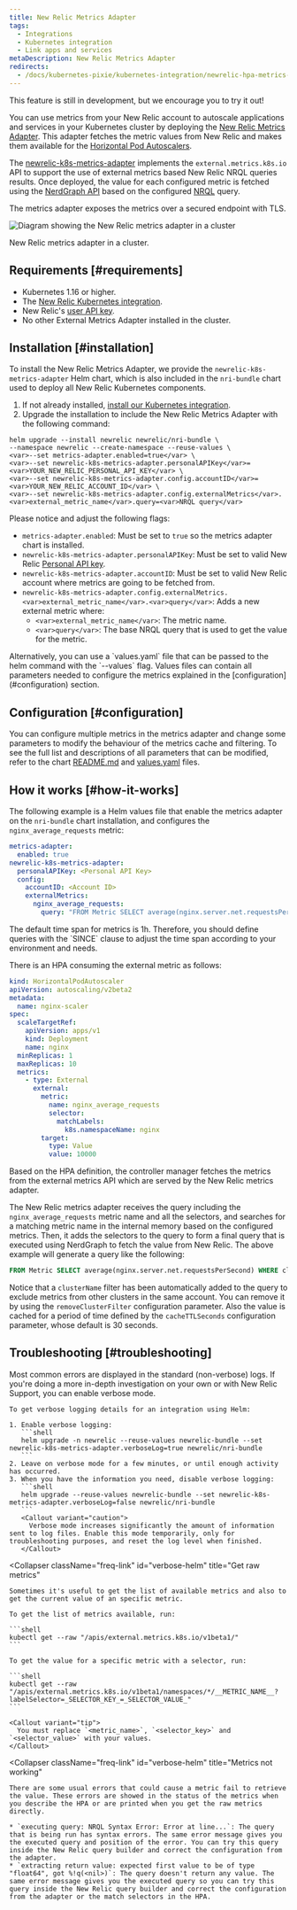 ```yaml
---
title: New Relic Metrics Adapter
tags:
  - Integrations
  - Kubernetes integration
  - Link apps and services
metaDescription: New Relic Metrics Adapter
redirects:
  - /docs/kubernetes-pixie/kubernetes-integration/newrelic-hpa-metrics-adapter/newrelic-metrics-adapter
---
```



<Callout title="BETA FEATURE">
  This feature is still in development, but we encourage you to try it out!
</Callout>

You can use metrics from your New Relic account to autoscale applications and services in your Kubernetes cluster by deploying the [New Relic Metrics Adapter](https://github.com/newrelic/newrelic-k8s-metrics-adapter). This adapter fetches the metric values from New Relic and makes them available for the [Horizontal Pod Autoscalers](https://kubernetes.io/docs/tasks/run-application/horizontal-pod-autoscale/).

The [newrelic-k8s-metrics-adapter](https://github.com/newrelic/newrelic-k8s-metrics-adapter) implements the `external.metrics.k8s.io` API to support the use of external metrics based New Relic NRQL queries results. Once deployed, the value for each configured metric is fetched using the [NerdGraph API](https://docs.newrelic.com/docs/apis/nerdgraph/get-started/introduction-new-relic-nerdgraph/) based on the configured [NRQL](https://docs.newrelic.com/docs/query-your-data/nrql-new-relic-query-language/) query.

The metrics adapter exposes the metrics over a secured endpoint with TLS.

<img
  src={adapterDiagram}
  title="Diagram showing the newrelic metrics adapter in a cluster"
  alt="Diagram showing the New Relic metrics adapter in a cluster"
/>

<figcaption>
  New Relic metrics adapter in a cluster.
</figcaption>

## Requirements [#requirements]

* Kubernetes 1.16 or higher.
* The [New Relic Kubernetes integration](/docs/integrations/kubernetes-integration/installation/kubernetes-integration-install-configure).
* New Relic's [user API key](/docs/apis/intro-apis/new-relic-api-keys/#user-api-key).
* No other External Metrics Adapter installed in the cluster.

## Installation [#installation]

To install the New Relic Metrics Adapter, we provide the `newrelic-k8s-metrics-adapter` Helm chart, which is also included in the `nri-bundle` chart used to deploy all New Relic Kubernetes components.

1. If not already installed, [install our Kubernetes integration](/docs/kubernetes-pixie/kubernetes-integration/installation/kubernetes-integration-install-configure/#installer).
2. Upgrade the installation to include the New Relic Metrics Adapter with the following command:

```
helm upgrade --install newrelic newrelic/nri-bundle \
--namespace newrelic --create-namespace --reuse-values \
<var>--set metrics-adapter.enabled=true</var> \
<var>--set newrelic-k8s-metrics-adapter.personalAPIKey</var>=<var>YOUR_NEW_RELIC_PERSONAL_API_KEY</var> \
<var>--set newrelic-k8s-metrics-adapter.config.accountID</var>=<var>YOUR_NEW_RELIC_ACCOUNT_ID</var> \
<var>--set newrelic-k8s-metrics-adapter.config.externalMetrics</var>.<var>external_metric_name</var>.query=<var>NRQL query</var>
```

Please notice and adjust the following flags:

* `metrics-adapter.enabled`: Must be set to `true` so the metrics adapter chart is installed.
* `newrelic-k8s-metrics-adapter.personalAPIKey`: Must be set to valid New Relic [Personal API key](https://docs.newrelic.com/docs/apis/intro-apis/new-relic-api-keys/#user-api-key).
* `newrelic-k8s-metrics-adapter.accountID`: Must be set to valid New Relic account where metrics are going to be fetched from.
* `newrelic-k8s-metrics-adapter.config.externalMetrics.<var>external_metric_name</var>.<var>query</var>`: Adds a new external metric where:
  * `<var>external_metric_name</var>`: The metric name.
  * `<var>query</var>`: The base NRQL query that is used to get the value for the metric.

<Callout variant="tip">
  Alternatively, you can use a `values.yaml` file that can be passed to the helm command with the `--values` flag.
  Values files can contain all parameters needed to configure the metrics explained in the [configuration](#configuration) section.
</Callout>

## Configuration [#configuration]

You can configure multiple metrics in the metrics adapter and change some parameters to modify the behaviour of the metrics cache and filtering. To see the full list and descriptions of all parameters that can be modified, refer to the chart [README.md](https://github.com/newrelic/helm-charts/blob/master/charts/newrelic-k8s-metrics-adapter/README.md) and [values.yaml](https://github.com/newrelic/helm-charts/blob/master/charts/newrelic-k8s-metrics-adapter/values.yaml) files.

## How it works [#how-it-works]

The following example is a Helm values file that enable the metrics adapter on the `nri-bundle` chart installation, and configures the `nginx_average_requests` metric:

```yaml
metrics-adapter:
  enabled: true
newrelic-k8s-metrics-adapter:
  personalAPIKey: <Personal API Key>
  config:
    accountID: <Account ID>
    externalMetrics:
      nginx_average_requests:
        query: "FROM Metric SELECT average(nginx.server.net.requestsPerSecond) SINCE 2 MINUTES AGO"
```

<Callout variant="caution">
  The default time span for metrics is 1h. Therefore, you should define queries with the `SINCE` clause to adjust the time span according to your environment and needs.
</Callout>

There is an HPA consuming the external metric as follows:

```yaml
kind: HorizontalPodAutoscaler
apiVersion: autoscaling/v2beta2
metadata:
  name: nginx-scaler
spec:
  scaleTargetRef:
    apiVersion: apps/v1
    kind: Deployment
    name: nginx
  minReplicas: 1
  maxReplicas: 10
  metrics:
    - type: External
      external:
        metric:
          name: nginx_average_requests
          selector:
            matchLabels:
              k8s.namespaceName: nginx
        target:
          type: Value
          value: 10000
```

Based on the HPA definition, the controller manager fetches the metrics from the external metrics API which are served by the New Relic metrics adapter.

The New Relic metrics adapter receives the query including the `nginx_average_requests` metric name and all the selectors, and searches for a matching metric name in the internal memory based on the configured metrics. Then, it adds the selectors to the query to form a final query that is executed using NerdGraph to fetch the value from New Relic. The above example will generate a query like the following:

```sql
FROM Metric SELECT average(nginx.server.net.requestsPerSecond) WHERE clusterName=<clusterName> AND `k8s.namespaceName`='nginx' SINCE 2 MINUTES AGO
```

Notice that a `clusterName` filter has been automatically added to the query to exclude metrics from other clusters in the same account. You can remove it by using the `removeClusterFilter` configuration parameter. Also the value is cached for a period of time defined by the `cacheTTLSeconds` configuration parameter, whose default is 30 seconds.

## Troubleshooting [#troubleshooting]

<CollapserGroup>
  <Collapser
    className="freq-link"
    id="verbose-helm"
    title="Get verbose logs"
  >
    Most common errors are displayed in the standard (non-verbose) logs. If you're doing a more in-depth investigation on your own or with New Relic Support, you can enable verbose mode.

    To get verbose logging details for an integration using Helm:

    1. Enable verbose logging:
       ```shell
       helm upgrade -n newrelic --reuse-values newrelic-bundle --set newrelic-k8s-metrics-adapter.verboseLog=true newrelic/nri-bundle
       ```
    2. Leave on verbose mode for a few minutes, or until enough activity has occurred.
    3. When you have the information you need, disable verbose logging:
       ```shell
       helm upgrade --reuse-values newrelic-bundle --set newrelic-k8s-metrics-adapter.verboseLog=false newrelic/nri-bundle
       ```
       <Callout variant="caution">
         Verbose mode increases significantly the amount of information sent to log files. Enable this mode temporarily, only for troubleshooting purposes, and reset the log level when finished.
       </Callout>
  </Collapser>

  <Collapser
    className="freq-link"
    id="verbose-helm"
    title="Get raw metrics"
  >
    Sometimes it's useful to get the list of available metrics and also to get the current value of an specific metric.

    To get the list of metrics available, run:

    ```shell
    kubectl get --raw "/apis/external.metrics.k8s.io/v1beta1/"
    ```

    To get the value for a specific metric with a selector, run:

    ```shell
    kubectl get --raw "/apis/external.metrics.k8s.io/v1beta1/namespaces/*/__METRIC_NAME__?labelSelector=_SELECTOR_KEY_=_SELECTOR_VALUE_"
    ```

    <Callout variant="tip">
      You must replace `<metric_name>`, `<selector_key>` and `<selector_value>` with your values.
    </Callout>
  </Collapser>

  <Collapser
    className="freq-link"
    id="verbose-helm"
    title="Metrics not working"
  >
    There are some usual errors that could cause a metric fail to retrieve the value. These errors are showed in the status of the metrics when you describe the HPA or are printed when you get the raw metrics directly.

    * `executing query: NRQL Syntax Error: Error at line...`: The query that is being run has syntax errors. The same error message gives you the executed query and position of the error. You can try this query inside the New Relic query builder and correct the configuration from the adapter.
    * `extracting return value: expected first value to be of type "float64", got %!q(<nil>)`: The query doesn't return any value. The same error message gives you the executed query so you can try this query inside the New Relic query builder and correct the configuration from the adapter or the match selectors in the HPA.
  </Collapser>
</CollapserGroup>

